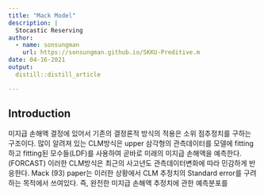 ```yaml
---
title: "Mack Model"
description: |
  Stocastic Reserving
author:
  - name: sonsungman
    url: https://sonsungman.github.io/SKKU-Preditive.m
date: 04-16-2021
output:
  distill::distill_article

---
```



## Introduction


미지급 손해액 결정에 있어서 기존의 결정론적 방식의 적용은 소위 점추정치를 구하는 구조이다. 많이 알려져 있는 CLM방식은 upper 삼각형의 관측데이터를 모델에 fitting하고 fitting된 모수들(LDF)를 사용하여 곧바로 미래의 미지급 손해액을 예측한다.(FORCAST) 이러한 CLM방식은 최근의 사고년도 관측데이터변화에 따라 민감하게 반응한다. Mack (93) paper는 이러한 상황에서 CLM 추정치의 Standard error를 구려하는 목적에서 쓰여있다. 즉, 완전한 미지급 손해액 추정치에 관한 예측분포를




